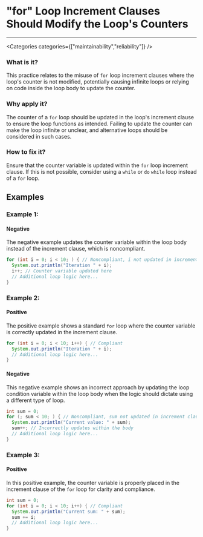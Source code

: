 

# "for" Loop Increment Clauses Should Modify the Loop's Counters

<Severity severity={SeverityLevels.HIGH} />

---

<Categories categories={["maintainability","reliability"]} />

### What is it?
This practice relates to the misuse of `for` loop increment clauses where the loop's counter is not modified, potentially causing infinite loops or relying on code inside the loop body to update the counter.

### Why apply it?
The counter of a `for` loop should be updated in the loop's increment clause to ensure the loop functions as intended. Failing to update the counter can make the loop infinite or unclear, and alternative loops should be considered in such cases.

### How to fix it?
Ensure that the counter variable is updated within the `for` loop increment clause. If this is not possible, consider using a `while` or `do` `while` loop instead of a `for` loop.

## Examples

### Example 1:

<!-- #example -->

#### Negative

<!-- #example_negative_description -->
The negative example updates the counter variable within the loop body instead of the increment clause, which is noncompliant.

<!-- #example_negative_code -->
```java
for (int i = 0; i < 10; ) { // Noncompliant, i not updated in increment clause
  System.out.println("Iteration " + i);
  i++; // Counter variable updated here
  // Additional loop logic here...
}
```

### Example 2:

<!-- #example -->

#### Positive

<!-- #example_positive_description -->
The positive example shows a standard `for` loop where the counter variable is correctly updated in the increment clause.

<!-- #example_positive_code -->
```java
for (int i = 0; i < 10; i++) { // Compliant
  System.out.println("Iteration " + i);
  // Additional loop logic here...
}
```

#### Negative

<!-- #example_negative_description -->
This negative example shows an incorrect approach by updating the loop condition variable within the loop body when the logic should dictate using a different type of loop.

<!-- #example_negative_code -->
```java
int sum = 0;
for (; sum < 10; ) { // Noncompliant, sum not updated in increment clause
  System.out.println("Current value: " + sum);
  sum++; // Incorrectly updates within the body
  // Additional loop logic here...
}
```

### Example 3:

<!-- #example -->

#### Positive

<!-- #example_positive_description -->
In this positive example, the counter variable is properly placed in the increment clause of the `for` loop for clarity and compliance.

<!-- #example_positive_code -->
```java
int sum = 0;
for (int i = 0; i < 10; i++) { // Compliant
  System.out.println("Current sum: " + sum);
  sum += i;
  // Additional loop logic here...
}
```